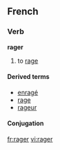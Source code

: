 ==French==
===Verb===
'''rager'''
#to [[rage]]

====Derived terms====
*[[enragé]]
*[[rage#French|rage]]
*[[rageur]]

====Conjugation====
{{fr-conj-ger|ra|avoir}}
[[fr:rager]]
[[vi:rager]]
